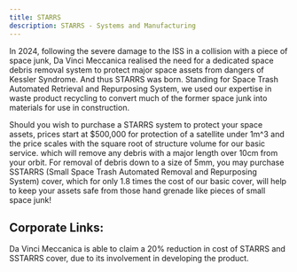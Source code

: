```yaml
---
title: STARRS
description: STARRS - Systems and Manufacturing
---
```


In 2024, following the severe damage to the ISS in a collision with a piece of space junk, Da Vinci Meccanica realised the need for a dedicated space debris removal system to protect major space assets from dangers of Kessler Syndrome. And thus STARRS was born. Standing for Space Trash Automated Retrieval and Repurposing System, we used our expertise in waste product recycling to convert much of the former space junk into materials for use in construction.

Should you wish to purchase a STARRS system to protect your space assets, prices start at $500,000 for protection of a satellite under 1m^3 and the price scales with the square root of structure volume for our basic service. which will remove any debris with a major length over 10cm from your orbit. For removal of debris down to a size of 5mm, you may purchase SSTARRS (Small Space Trash Automated Removal and Repurposing System) cover, which for only 1.8 times the cost of our basic cover, will help to keep your assets safe from those hand grenade like pieces of small space junk!

## Corporate Links:
Da Vinci Meccanica is able to claim a 20% reduction in cost of STARRS and SSTARRS cover, due to its involvement in developing the product.
